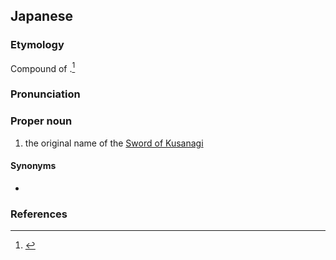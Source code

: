 ==Japanese==
{{DEFAULTSORT:あまのむらくものつるぎ}}
<div style="float:right;">
{{wikipedia|lang=ja}}
{{wikipedia|Kusanagi|Kusanagi (shorter modern name for “Ama no Murakumo no Tsurugi”)}}
</div>
{{ja-kanjitab|あま|むら|くも|つるぎ|yomi=k|sort=あまのむらくものつるぎ}}

===Etymology===
Compound of {{compound|ja|天|tr1=ama|t1=[[heaven]]|pos1=ancient combining form|の|tr2=no|pos2=possessive particle|叢雲|tr3=murakumo|t3=[[cloudbank]]|の|剣|tr5=tsurugi|t5=[[double]]-[[edge]]d [[sword]]}}.<ref name="DJR">{{R:Daijirin}}</ref>

===Pronunciation===
{{ja-pron|y=k|あま の むらくも の つるぎ}}

===Proper noun===
{{ja-pos|proper|あま の むらくも の つるぎ|rom=Ama no Murakumo no Tsurugi}}

# the original name of the [[草薙剣#Japanese|Sword of Kusanagi]]

====Synonyms====
* {{ja-r|草%薙%剣|^くさ%なぎ の% ^つるぎ}}

===References===
<references/>

{{topics|ja|Swords}}